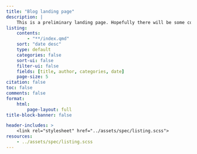 ```yaml
---
title: "Blog landing page"
description: |
    This is a preliminary landing page. Hopefully there will be some content here soon!
listing:
    contents:
        - "**/index.qmd"
    sort: "date desc"
    type: default
    categories: false
    sort-ui: false
    filter-ui: false
    fields: [title, author, categories, date]
    page-size: 5
citation: false
toc: false
comments: false
format:
    html:
        page-layout: full
title-block-banner: false

header-includes: >
    <link rel="stylesheet" href="../assets/spec/listing.scss">
resources:
    - ../assets/spec/listing.scss
---
```

